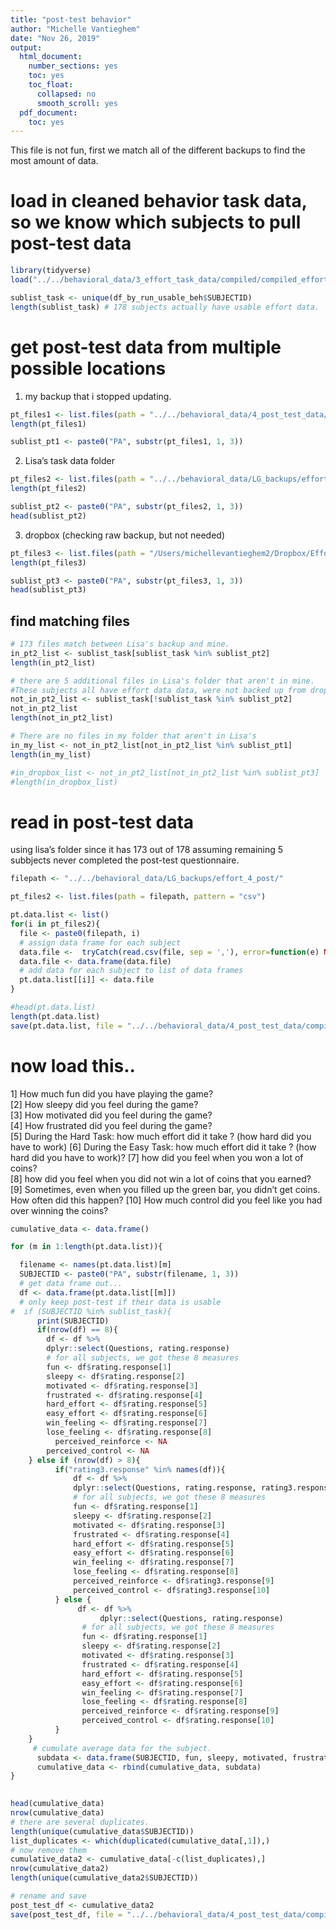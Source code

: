 ```yaml
---
title: "post-test behavior"
author: "Michelle Vantieghem"
date: "Nov 26, 2019"
output:
  html_document:
    number_sections: yes
    toc: yes
    toc_float:
      collapsed: no
      smooth_scroll: yes
  pdf_document:
    toc: yes
---
```


This file is not fun, first we match all of the different backups to find the most amount of data. 

# load in cleaned behavior task data, so we know which subjects to pull post-test data
```r
library(tidyverse)
load("../../behavioral_data/3_effort_task_data/compiled/compiled_effort_scan_version_filtered_usable_with_demo.Rdata")

sublist_task <- unique(df_by_run_usable_beh$SUBJECTID)
length(sublist_task) # 178 subjects actually have usable effort data.
```

# get post-test data from multiple possible locations

1. my backup that i stopped updating.
```r
pt_files1 <- list.files(path = "../../behavioral_data/4_post_test_data/raw_data/", pattern = "csv")
length(pt_files1)

sublist_pt1 <- paste0("PA", substr(pt_files1, 1, 3))
```

2. Lisa's task data folder
```r
pt_files2 <- list.files(path = "../../behavioral_data/LG_backups/effort_4_post/", pattern = "csv")
length(pt_files2)

sublist_pt2 <- paste0("PA", substr(pt_files2, 1, 3))
head(sublist_pt2)

```

3. dropbox (checking raw backup, but not needed)
```r
pt_files3 <- list.files(path = "/Users/michellevantieghem2/Dropbox/Effort_Reward_Game/data/4_effort_reward_post_test/PACCT/", pattern = "csv")
length(pt_files3)

sublist_pt3 <- paste0("PA", substr(pt_files3, 1, 3))
head(sublist_pt3)
```

## find matching files 
```r
# 173 files match between Lisa's backup and mine. 
in_pt2_list <- sublist_task[sublist_task %in% sublist_pt2]
length(in_pt2_list)

# there are 5 additional files in Lisa's folder that aren't in mine. 
#These subjects all have effort data data, were not backed up from dropbox but the data were backed up by Lisa! 
not_in_pt2_list <- sublist_task[!sublist_task %in% sublist_pt2]
not_in_pt2_list
length(not_in_pt2_list)

# There are no files in my folder that aren't in Lisa's
in_my_list <- not_in_pt2_list[not_in_pt2_list %in% sublist_pt1]
length(in_my_list)

#in_dropbox_list <- not_in_pt2_list[not_in_pt2_list %in% sublist_pt3]
#length(in_dropbox_list)
```

# read in post-test data
using lisa's folder since it has 173 out of 178
assuming remaining 5 subbjects never completed the post-test questionnaire. 
```r
filepath <- "../../behavioral_data/LG_backups/effort_4_post/"

pt_files2 <- list.files(path = filepath, pattern = "csv")

pt.data.list <- list() 
for(i in pt_files2){
  file <- paste0(filepath, i)
  # assign data frame for each subject 
  data.file <-  tryCatch(read.csv(file, sep = ','), error=function(e) NULL)
  data.file <- data.frame(data.file)
  # add data for each subject to list of data frames 
  pt.data.list[[i]] <- data.file
}

#head(pt.data.list)
length(pt.data.list)
save(pt.data.list, file = "../../behavioral_data/4_post_test_data/compiled/compiled_post_test_data_long_format_list.Rdata")
```


# now load this..
1] How much fun did you have playing the game?                                         
[2] How sleepy did you feel during the game?                                            
[3] How motivated did you feel during the game?                                         
[4] How frustrated did you feel during the game?                                        
[5] During the Hard Task:  how much effort did it take ? (how hard did you have to work)
[6] During the Easy Task: how much effort did it take ? (how hard did you have to work)?
[7] how did you feel when you won a lot of coins?                                       
[8] how  did you feel when you did not win a lot of coins that you earned?      
[9] Sometimes, even when you filled up the green bar, you didn't get coins. How often did this happen?
[10] How much control did you feel like you had over winning the coins?                                

```r

cumulative_data <- data.frame()

for (m in 1:length(pt.data.list)){

  filename <- names(pt.data.list)[m]
  SUBJECTID <- paste0("PA", substr(filename, 1, 3))
  # get data frame out...
  df <- data.frame(pt.data.list[[m]])
  # only keep post-test if their data is usable
#  if (SUBJECTID %in% sublist_task){
      print(SUBJECTID)
      if(nrow(df) == 8){
        df <- df %>% 
        dplyr::select(Questions, rating.response)
        # for all subjects, we got these 8 measures
        fun <- df$rating.response[1]
        sleepy <- df$rating.response[2]
        motivated <- df$rating.response[3]
        frustrated <- df$rating.response[4]
        hard_effort <- df$rating.response[5]
        easy_effort <- df$rating.response[6]
        win_feeling <- df$rating.response[7]
        lose_feeling <- df$rating.response[8]
          perceived_reinforce <- NA
        perceived_control <- NA
    } else if (nrow(df) > 8){
          if("rating3.response" %in% names(df)){
              df <- df %>% 
              dplyr::select(Questions, rating.response, rating3.response)
              # for all subjects, we got these 8 measures
              fun <- df$rating.response[1]
              sleepy <- df$rating.response[2]
              motivated <- df$rating.response[3]
              frustrated <- df$rating.response[4]
              hard_effort <- df$rating.response[5]
              easy_effort <- df$rating.response[6]
              win_feeling <- df$rating.response[7]
              lose_feeling <- df$rating.response[8]
              perceived_reinforce <- df$rating3.response[9]
              perceived_control <- df$rating3.response[10]
          } else {
               df <- df %>% 
                    dplyr::select(Questions, rating.response)
                # for all subjects, we got these 8 measures
                fun <- df$rating.response[1]
                sleepy <- df$rating.response[2]
                motivated <- df$rating.response[3]
                frustrated <- df$rating.response[4]
                hard_effort <- df$rating.response[5]
                easy_effort <- df$rating.response[6]
                win_feeling <- df$rating.response[7]
                lose_feeling <- df$rating.response[8]
                perceived_reinforce <- df$rating.response[9]
                perceived_control <- df$rating.response[10]
          }
    } 
     # cumulate average data for the subject. 
      subdata <- data.frame(SUBJECTID, fun, sleepy, motivated, frustrated, hard_effort, easy_effort, win_feeling, lose_feeling, perceived_reinforce, perceived_control)
      cumulative_data <- rbind(cumulative_data, subdata)
}

 
head(cumulative_data)
nrow(cumulative_data)
# there are several duplicates.
length(unique(cumulative_data$SUBJECTID))
list_duplicates <- which(duplicated(cumulative_data[,1]),)
# now remove them
cumulative_data2 <- cumulative_data[-c(list_duplicates),]
nrow(cumulative_data2)
length(unique(cumulative_data2$SUBJECTID))
```

```r
# rename and save
post_test_df <- cumulative_data2
save(post_test_df, file = "../../behavioral_data/4_post_test_data/compiled/compiled_cleaned_post_test_data.Rdata")

```
